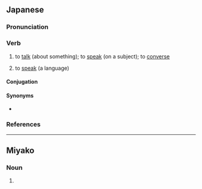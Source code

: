 ==Japanese==
{{ja-kanjitab|はな|yomi=kun}}

===Pronunciation===
{{ja-pron|はなす|acc=2|yomi=kun|acc_ref=NHK}}
{{ja-ojad}}

===Verb===
{{ja-verb|はなす|type=1|tr=both}}

# {{lb|ja|transitive}} to [[talk]] (about something); to [[speak]] (on a subject); to [[converse]]
#: {{ja-usex|'''話して'''[[いい]]？|'''はなして''' い.い？|Can I '''talk''' to you about something?}}
# to [[speak]] (a language)
#: {{ja-usex|[[アイスランド]]では[[アイスランド語]]を'''話します'''。|^アイスランド で は ^アイスランド-ご を '''はなします'''。|They '''speak''' Icelandic in Iceland.}}

====Conjugation====
{{ja-go-su|はな}}

====Synonyms====
* {{sense|speak, talk}} {{ja-r|喋る|しゃべる}}

===References===
<references />

----

==Miyako==

===Noun===
{{head|mvi|noun|hiragana|ぱなす|romaji|panasu|sort=はなす''}}

# {{alternative form of|mvi|話|tr=panasu}}